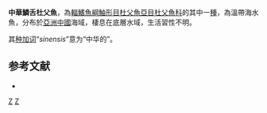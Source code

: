 {{Speciesbox
| taxon = Lepidobero sinensis
| binomial_authority = [[Qin|Qin]] & [[Jin|Jin]], 1992
| status = NE
| status_system = IUCN3.1
}}
'''中華鱗舌杜父魚'''，為[[輻鰭魚綱|輻鰭魚綱]][[鮋形目|鮋形目]][[杜父魚亞目|杜父魚亞目]][[杜父魚科|杜父魚科]]的其中一[[種|種]]，為溫帶海水魚，分布於[[亞洲|亞洲]][[中國|中國]]海域，棲息在底層水域，生活習性不明。

其[[种加词|种加词]]“''sinensis''”意为“中华的”。

==参考文献==
*{{FishBase_species|genus=Lepidobero|species=sinensis|year=2014|month=5}}

{{鮋形目小作品}}
{{Taxonbar}}
[[Category:鱗舌杜父魚屬|Z]]
[[Category:1992年描述的鱼类|Z]]